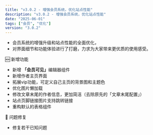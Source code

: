 ```yaml
---
title: "v3.0.2 - 增强会员系统，优化站点性能"
description: "v3.0.2 - 增强会员系统，优化站点性能"
date: "2025-06-01"
tags: ["会员", "优化"]
version: "3.0.2"
---
```


- 会员系统的增强升级和站点性能的全面优化，
- 对界面细节和功能体验进行了打磨，力求为大家带来更优质的使用感受。

<Accordion type="multiple" collapsible className="w-full not-prose">
  <AccordionItem value="item-1">
    <AccordionTrigger>🆕 新增功能</AccordionTrigger>
    <AccordionContent className="flex flex-col gap-4 text-balance">
      <ul className="list-disc space-y-2 pl-4">
        <li>
          新增 <strong>「会员可见」</strong>编辑器组件
        </li>
        <li>新增作者主页界面</li>
        <li>拓展vip功能，可定义自己主页的背景图和主题色</li>
        <li>优化图片懒加载</li>
        <li>修改文章末尾的作者信息，更加简洁（去除原先的「文章末尾配置」）</li>
        <li>站点页脚链接图片支持跳转链接</li>
        <li>重构默认的表格组件</li>
      </ul>
    </AccordionContent>
  </AccordionItem>
  <AccordionItem value="item-2">
    <AccordionTrigger>🎃 问题修复</AccordionTrigger>
    <AccordionContent className="flex flex-col gap-4 text-balance">
      <ul className="list-disc space-y-2 pl-4">
        <li>修复若干已知问题</li>
      </ul>
    </AccordionContent>
  </AccordionItem>
</Accordion>
